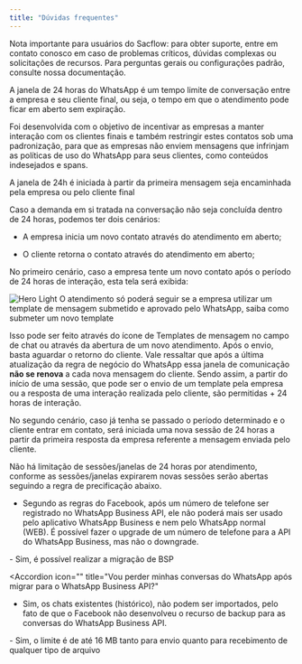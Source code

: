 ```yaml
---
title: "Dúvidas frequentes"
---
```


<Note>
  Nota importante para usuários do Sacflow: para obter suporte, entre em contato
  conosco em caso de problemas críticos, dúvidas complexas ou solicitações de
  recursos. Para perguntas gerais ou configurações padrão, consulte nossa
  documentação.
</Note>

<AccordionGroup>

<Accordion icon="" title="O que é a janela de 24 horas do WhatsApp e como se aplica?">

A janela de 24 horas do WhatsApp é um tempo limite de conversação entre
a empresa e seu cliente final, ou seja, o tempo em que o atendimento pode ficar em
aberto sem expiração.

Foi desenvolvida com o objetivo de incentivar as empresas a manter interação com os clientes finais e também restringir estes contatos sob uma padronização, para que as empresas não enviem mensagens que infrinjam as políticas de uso do WhatsApp para seus clientes, como conteúdos indesejados e spans.

<Note>
  A janela de 24h é iniciada à partir da primeira mensagem seja encaminhada pela
  empresa ou pelo cliente final
</Note>

Caso a demanda em si tratada na conversação não seja concluída dentro de 24 horas, podemos ter dois cenários:

- A empresa inicia um novo contato através do atendimento em aberto;

- O cliente retorna o contato através do atendimento em aberto;

No primeiro cenário, caso a empresa tente um novo contato após o período de 24 horas de interação, esta tela será exibida:

<img src="/images/aguardando.png" alt="Hero Light" />

<Note>
  O atendimento só poderá seguir se a empresa utilizar um template de mensagem
  submetido e aprovado pelo WhatsApp, saiba como submeter um novo template
</Note>

Isso pode ser feito através do ícone de Templates de mensagem no campo de chat ou através da abertura de um novo atendimento. Após o envio, basta aguardar o retorno do cliente. Vale ressaltar que após a última atualização da regra de negócio do WhatsApp essa janela de comunicação **não se renova** a cada nova mensagem do cliente. Sendo assim, a partir do início de uma sessão, que pode ser o envio de um template pela empresa ou a resposta de uma interação realizada pelo cliente, são permitidas + 24 horas de interação.

No segundo cenário, caso já tenha se passado o período determinado e o cliente entrar em contato, será iniciada uma nova sessão de 24 horas a partir da primeira resposta da empresa referente a mensagem enviada pelo cliente.

Não há limitação de sessões/janelas de 24 horas por atendimento, conforme as sessões/janelas expirarem novas sessões serão abertas seguindo a regra de precificação abaixo.

</Accordion>
<Accordion icon="" title="é possível sair  do whatsapp da API oficial e voltar para o whatsapp normal?">

- Segundo as regras do Facebook, após um número de telefone ser registrado no WhatsApp Business API, ele não poderá mais ser usado pelo aplicativo WhatsApp Business e nem pelo WhatsApp normal (WEB). É possível fazer o upgrade de um número de telefone para a API do WhatsApp Business, mas não o downgrade.

</Accordion>
<Accordion icon="" title="É possível migrar meu número para outro BSP (Broker)?">
- Sim, é possível realizar a migração de BSP
</Accordion>

<Accordion
  icon=""
  title="Vou perder minhas conversas do WhatsApp após migrar para o WhatsApp Business API?"
>
  - Sim, os chats existentes (histórico), não podem ser importados, pelo fato de
  que o Facebook não desenvolveu o recurso de backup para as conversas do
  WhatsApp Business API.
</Accordion>

<Accordion icon="" title="Existe limite para o envio de arquivos?">
  - Sim, o limite é de até 16 MB tanto para envio quanto para recebimento de
  qualquer tipo de arquivo
</Accordion>

</AccordionGroup>
